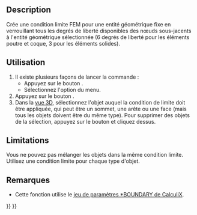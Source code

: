 <languages/>

{{Docnav/fr
|[[FEM_ConstraintTransform/fr|Système de coordonnées locales]]
|[[FEM_ConstraintRigidBody/fr|Contrainte de corps rigide]]
|[[FEM_Workbench/fr|Atelier FEM]]
|IconL=FEM_ConstraintTransform.svg
|IconR=FEM_ConstraintRigidBody.svg
|IconC=Workbench_FEM.svg
}}

{{GuiCommandContainer
|
{{GuiCommand/fr
|Name=FEM ConstraintFixed
|Name/fr=FEM Condition de limite fixe
|MenuLocation=Modèle → Conditions limites et charges mécaniques → Condition de limite fixe
|Workbenches=[[FEM_Workbench/fr|FEM]]
|SeeAlso=[[FEM_ConstraintContact/fr|FEM Contrainte de contact]]
}}
{{GuiCommandFemInfo/fr
|Solvers=Tous
}}
}}

==Description==

<div class="mw-translate-fuzzy">
Crée une condition limite FEM pour une entité géométrique fixe en verrouillant tous les degrés de liberté disponibles des nœuds sous-jacents à l'entité géométrique sélectionnée (6 degrés de liberté pour les éléments poutre et coque, 3 pour les éléments solides).
</div>

<span id="Usage"></span>
==Utilisation==

# Il existe plusieurs façons de lancer la commande :
#* Appuyez sur le bouton {{Button|[[Image:FEM_ConstraintFixed.svg|16px]] [[FEM_ConstraintFixed/fr|Condition de limite fixe]]}}.
#* Sélectionnez l'option {{MenuCommand|Modèle → Conditions limites et charges mécaniques → [[Image:FEM_ConstraintFixed.svg|16px]] Condition de limite fixe}} du menu.
# Appuyez sur le bouton {{Button|Ajouter}}.
# Dans la [[3D_view/fr|vue 3D]], sélectionnez l'objet auquel la condition de limite doit être appliquée, qui peut être un sommet, une arête ou une face (mais tous les objets doivent être du même type). Pour supprimer des objets de la sélection, appuyez sur le bouton {{Button|Supprimer}} et cliquez dessus.

==Limitations==

Vous ne pouvez pas mélanger les objets dans la même condition limite. Utilisez une condition limite pour chaque type d'objet.

<span id="Notes"></span>
==Remarques==

* Cette fonction utilise le [https://web.mit.edu/calculix_v2.7/CalculiX/ccx_2.7/doc/ccx/node163.html jeu de paramètres *BOUNDARY de CalculiX].


{{Docnav/fr
|[[FEM_ConstraintTransform/fr|Système de coordonnées locales]]
|[[FEM_ConstraintRigidBody/fr|Contrainte de corps rigide]]
|[[FEM_Workbench/fr|Atelier FEM]]
|IconL=FEM_ConstraintTransform.svg
|IconR=FEM_ConstraintRigidBody.svg
|IconC=Workbench_FEM.svg
}}

{{FEM Tools navi{{#translation:}}}}
{{Userdocnavi{{#translation:}}}}